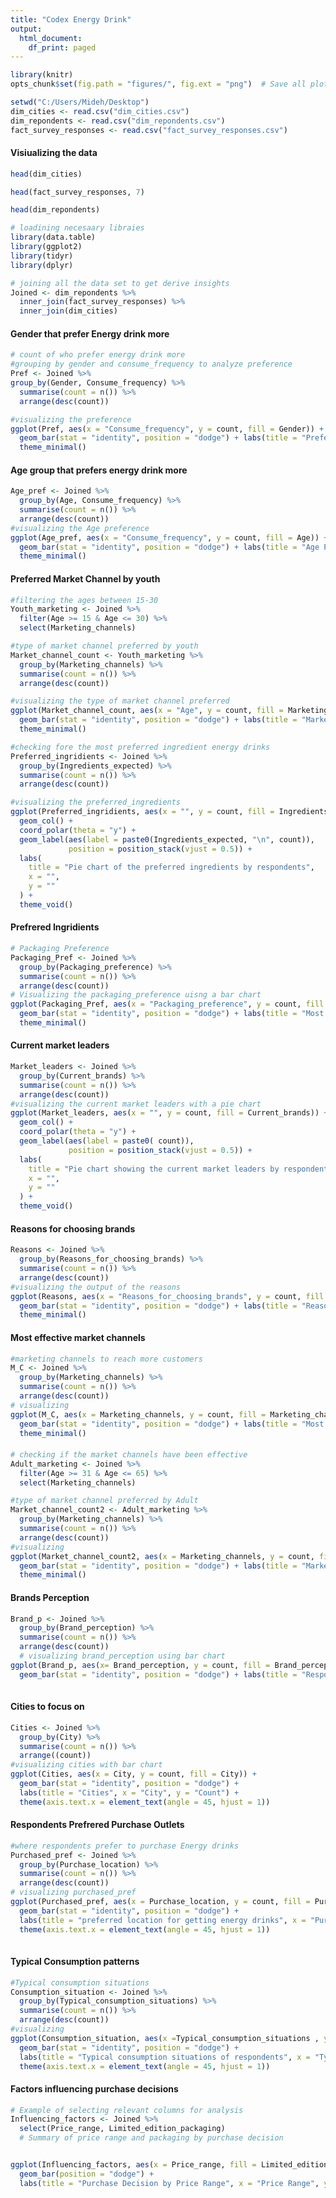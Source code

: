 ```yaml
---
title: "Codex Energy Drink"
output:
  html_document:
    df_print: paged
---
```


```r
library(knitr)
opts_chunk$set(fig.path = "figures/", fig.ext = "png")  # Save all plots to 'figures/' folder
```

```r
setwd("C:/Users/Mideh/Desktop")
dim_cities <- read.csv("dim_cities.csv")
dim_repondents <- read.csv("dim_repondents.csv")
fact_survey_responses <- read.csv("fact_survey_responses.csv")

```



#### Visiualizing the data

```r
head(dim_cities)
```
```r
head(fact_survey_responses, 7)
```
```r
head(dim_repondents)
```


```r
# loadining necesaary libraies
library(data.table)
library(ggplot2)
library(tidyr)
library(dplyr)
```



```r
# joining all the data set to get derive insights
Joined <- dim_repondents %>%
  inner_join(fact_survey_responses) %>%
  inner_join(dim_cities)
```
#### Gender that prefer Energy drink more
```r
# count of who prefer energy drink more
#grouping by gender and consume_frequency to analyze preference
Pref <- Joined %>%
group_by(Gender, Consume_frequency) %>%
  summarise(count = n()) %>%
  arrange(desc(count))

#visualizing the preference
ggplot(Pref, aes(x = "Consume_frequency", y = count, fill = Gender)) +
  geom_bar(stat = "identity", position = "dodge") + labs(title = "Preference of Energy drink", x= "Consume_frequency", y = "count") +
  theme_minimal()
```
#### Age group that prefers energy drink more 

```r
Age_pref <- Joined %>%
  group_by(Age, Consume_frequency) %>%
  summarise(count = n()) %>%
  arrange(desc(count))
#visualizing the Age preference
ggplot(Age_pref, aes(x = "Consume_frequency", y = count, fill = Age)) +
  geom_bar(stat = "identity", position = "dodge") + labs(title = "Age Preference of Energy drink", x= "Consume_frequency", y = "Age_count") +
  theme_minimal()
```

#### Preferred Market Channel by youth
```r
#filtering the ages between 15-30
Youth_marketing <- Joined %>%
  filter(Age >= 15 & Age <= 30) %>%
  select(Marketing_channels)

#type of market channel preferred by youth 
Market_channel_count <- Youth_marketing %>%
  group_by(Marketing_channels) %>%
  summarise(count = n()) %>%
  arrange(desc(count))

#visualizing the type of market channel preferred
ggplot(Market_channel_count, aes(x = "Age", y = count, fill = Marketing_channels)) +
  geom_bar(stat = "identity", position = "dodge") + labs(title = "Market channel that reaches the most youth", x= "Market_channel", y = "Age_count") +
  theme_minimal()
```

```r
#checking fore the most preferred ingredient energy drinks
Preferred_ingridients <- Joined %>%
  group_by(Ingredients_expected) %>%
  summarise(count = n()) %>%
  arrange(desc(count))

#visualizing the preferred_ingredients 
ggplot(Preferred_ingridients, aes(x = "", y = count, fill = Ingredients_expected)) +
  geom_col() +
  coord_polar(theta = "y") +
  geom_label(aes(label = paste0(Ingredients_expected, "\n", count)), 
             position = position_stack(vjust = 0.5)) +
  labs(
    title = "Pie chart of the preferred ingredients by respondents",
    x = "",
    y = ""
  ) +
  theme_void()

```
#### Prefrered Ingridients
```r
# Packaging Preference 
Packaging_Pref <- Joined %>%
  group_by(Packaging_preference) %>%
  summarise(count = n()) %>%
  arrange(desc(count))
# Visualizing the packaging_preference uisng a bar chart
ggplot(Packaging_Pref, aes(x = "Packaging_preference", y = count, fill = Packaging_preference)) +
  geom_bar(stat = "identity", position = "dodge") + labs(title = "Most preferred packaging ", x= "Packaging_preference", y = "count") +
  theme_minimal()
```
#### Current market leaders
```r
Market_leaders <- Joined %>%
  group_by(Current_brands) %>%
  summarise(count = n()) %>%
  arrange(desc(count))
#visualizing the current market leaders with a pie chart
ggplot(Market_leaders, aes(x = "", y = count, fill = Current_brands)) +
  geom_col() +
  coord_polar(theta = "y") +
  geom_label(aes(label = paste0( count)), 
             position = position_stack(vjust = 0.5)) +
  labs(
    title = "Pie chart showing the current market leaders by respondents",
    x = "",
    y = ""
  ) +
  theme_void()
```
#### Reasons for choosing brands
```r
Reasons <- Joined %>%
  group_by(Reasons_for_choosing_brands) %>%
  summarise(count = n()) %>%
  arrange(desc(count))
#visualizing the output of the reasons
ggplot(Reasons, aes(x = "Reasons_for_choosing_brands", y = count, fill =Reasons_for_choosing_brands )) +
  geom_bar(stat = "identity", position = "dodge") + labs(title = "Reasons why the brands are being chosen by respondents ", x= "reasons", y = "count") +
  theme_minimal()
```
#### Most effective market channels
```r
#marketing channels to reach more customers
M_C <- Joined %>%
  group_by(Marketing_channels) %>%
  summarise(count = n()) %>%
  arrange(desc(count))
# visualizing 
ggplot(M_C, aes(x = Marketing_channels, y = count, fill = Marketing_channels )) +
  geom_bar(stat = "identity", position = "dodge") + labs(title = "Most effective marketing channels ", x= "Marketing_channels", y = "count") +
  theme_minimal()
```

####
```r
# checking if the market channels have been effective 
Adult_marketing <- Joined %>%
  filter(Age >= 31 & Age <= 65) %>%
  select(Marketing_channels)

#type of market channel preferred by Adult
Market_channel_count2 <- Adult_marketing %>%
  group_by(Marketing_channels) %>%
  summarise(count = n()) %>%
  arrange(desc(count))
#visualizing
ggplot(Market_channel_count2, aes(x = Marketing_channels, y = count, fill = Marketing_channels)) +
  geom_bar(stat = "identity", position = "dodge") + labs(title = "Market channel that reaches Adults", x= "Market_channel", y = "count") +
  theme_minimal()
```
#### Brands Perception
```r
Brand_p <- Joined %>%
  group_by(Brand_perception) %>%
  summarise(count = n()) %>%
  arrange(desc(count))
  # visualizing brand_perception using bar chart
ggplot(Brand_p, aes(x= Brand_perception, y = count, fill = Brand_perception)) +
  geom_bar(stat = "identity", position = "dodge") + labs(title = "Respondents view on brand", x = "Brand_Perception", y= "count")
  
```
#### Cities to focus on
```r
Cities <- Joined %>%
  group_by(City) %>%
  summarise(count = n()) %>%
  arrange((count))
#visualizing cities with bar chart
ggplot(Cities, aes(x = City, y = count, fill = City)) +
  geom_bar(stat = "identity", position = "dodge") +
  labs(title = "Cities", x = "City", y = "Count") +
  theme(axis.text.x = element_text(angle = 45, hjust = 1))
```

#### Respondents Prefrered Purchase Outlets
```r
#where respondents prefer to purchase Energy drinks
Purchased_pref <- Joined %>%
  group_by(Purchase_location) %>%
  summarise(count = n()) %>%
  arrange(desc(count))
# visualizing purchased_pref
ggplot(Purchased_pref, aes(x = Purchase_location, y = count, fill = Purchase_location)) +
  geom_bar(stat = "identity", position = "dodge") +
  labs(title = "preferred location for getting energy drinks", x = "Purchase_location", y = "Count") +
  theme(axis.text.x = element_text(angle = 45, hjust = 1))
  
```
#### Typical Consumption patterns
```r
#Typical consumption situations
Consumption_situation <- Joined %>%
  group_by(Typical_consumption_situations) %>%
  summarise(count = n()) %>%
  arrange(desc(count))
#visualizing
ggplot(Consumption_situation, aes(x =Typical_consumption_situations , y = count, fill = Typical_consumption_situations)) +
  geom_bar(stat = "identity", position = "dodge") +
  labs(title = "Typical consumption situations of respondents", x = "Typical_consumption_situations", y = "Count") +
  theme(axis.text.x = element_text(angle = 45, hjust = 1))

```
#### Factors influencing purchase decisions 
```r
# Example of selecting relevant columns for analysis
Influencing_factors <- Joined %>%
  select(Price_range, Limited_edition_packaging)
  # Summary of price range and packaging by purchase decision


ggplot(Influencing_factors, aes(x = Price_range, fill = Limited_edition_packaging)) +
  geom_bar(position = "dodge") +
  labs(title = "Purchase Decision by Price Range", x = "Price Range", y = "Count")
```
